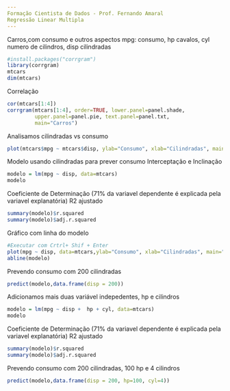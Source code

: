 ```yaml
---
Formação Cientista de Dados - Prof. Fernando Amaral
Regressão Linear Multipla
---
```


Carros,com consumo e outros aspectos
mpg: consumo, hp cavalos, cyl numero de cilindros, disp cilindradas
```r
#install.packages("corrgram")
library(corrgram)
mtcars
dim(mtcars)
```
Correlação
```r
cor(mtcars[1:4])
corrgram(mtcars[1:4], order=TRUE, lower.panel=panel.shade,
         upper.panel=panel.pie, text.panel=panel.txt,
         main="Carros")
```
Analisamos cilindradas vs consumo
```r
plot(mtcars$mpg ~ mtcars$disp, ylab="Consumo", xlab="Cilindradas", main="Carros")
```
Modelo usando cilindradas para prever consumo
Interceptação e Inclinação
```r
modelo = lm(mpg ~ disp, data=mtcars)
modelo
```
Coeficiente de Determinação (71% da variavel dependente é explicada pela variavel explanatória)
R2 ajustado
```r
summary(modelo)$r.squared 
summary(modelo)$adj.r.squared
```
Gráfico com linha do modelo
```r
#Executar com Crtrl+ Shif + Enter
plot(mpg ~ disp, data=mtcars,ylab="Consumo", xlab="Cilindradas", main="Carros")
abline(modelo)
```
Prevendo consumo com 200 cilindradas
```r
predict(modelo,data.frame(disp = 200))
```
Adicionamos mais duas variável indepedentes, hp e cilindros
```r
modelo = lm(mpg ~ disp +  hp + cyl, data=mtcars)
modelo
```
Coeficiente de Determinação (71% da variavel dependente é explicada pela variavel explanatória)
R2 ajustado
```r
summary(modelo)$r.squared 
summary(modelo)$adj.r.squared
```
Prevendo consumo com 200 cilindradas, 100 hp e 4 cilindros
```r
predict(modelo,data.frame(disp = 200, hp=100, cyl=4))
```
